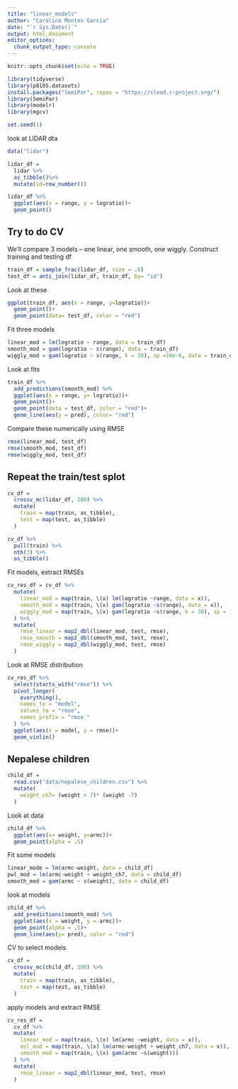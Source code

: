 ```yaml
---
title: "linear_models"
author: "Carolina Montes Garcia"
date: "`r Sys.Date()`"
output: html_document
editor_options: 
  chunk_output_type: console
---
```


```r
knitr::opts_chunk$set(echo = TRUE)

library(tidyverse)
library(p8105.datasets)
install.packages("SemiPar", repos = "https://cloud.r-project.org/")
library(SemiPar)
library(modelr)
library(mgcv)

set.seed(1)

```

look at LIDAR dta

```r
data("lidar")

lidar_df = 
  lidar %>% 
  as_tibble()%>% 
  mutate(id=row_number())
```

```r
lidar_df %>% 
  ggplot(aes(x = range, y = logratio))+
  geom_point()
```

## Try to do CV
We'll compare 3 models -- one linear, one smooth, one wiggly.
Construct training and testing df
```r
train_df = sample_frac(lidar_df, size = .8)
test_df = anti_join(lidar_df, train_df, by= "id")
```

Look at these

```r
ggplot(train_df, aes(x = range, y=logratio))+
  geom_point()+
  geom_point(data= test_df, color = "red")
```

Fit three models

```r
linear_mod = lm(logratio ~ range, data = train_df)
smooth_mod = gam(logratio ~ s(range), data = train_df)
wiggly_mod = gam(logratio ~ s(range, k = 30), sp =10e-6, data = train_df)
```

Look at fits
```r
train_df %>% 
  add_predictions(smooth_mod) %>% 
  ggplot(aes(x = range, y= logratio))+
  geom_point()+
  geom_point(data = test_df, color = "red")+
  geom_line(aes(y = pred), color= "red")
```

Compare these numerically using RMSE

```r
rmse(linear_mod, test_df)
rmse(smooth_mod, test_df)
rmse(wiggly_mod, test_df)
```

## Repeat the train/test splot

```r
cv_df = 
  crossv_mc(lidar_df, 100) %>% 
  mutate(
    train = map(train, as_tibble),
    test = map(test, as_tibble)
  )
```

```r
cv_df %>% 
  pull(train) %>% 
  nth(3) %>% 
  as_tibble()
```

Fit models, extract RMSEs

```r
cv_res_df = cv_df %>% 
  mutate(
    linear_mod = map(train, \(x) lm(logratio ~range, data = x)),
    smooth_mod = map(train, \(x) gam(logratio ~s(range), data = x)),
    wiggly_mod = map(train, \(x) gam(logratio ~s(range, k = 30), sp = 10e-6,data = x))
  ) %>% 
  mutate(
    rmse_linear = map2_dbl(linear_mod, test, rmse),
    rmse_smooth = map2_dbl(smooth_mod, test, rmse),
    rmse_wiggly = map2_dbl(wiggly_mod, test, rmse)
  )
```

Look at RMSE distribution

```r
cv_res_df %>% 
  select(starts_with("rmse")) %>% 
  pivot_longer(
    everything(), 
    names_to = "model", 
    values_to = "rmse", 
    names_prefix = "rmse_"
  ) %>% 
  ggplot(aes(x = model, y = rmse))+
  geom_violin()
```

## Nepalese children

```r
child_df = 
  read.csv("data/nepalese_children.csv") %>% 
  mutate(
    weight_ch7= (weight > 7)* (weight -7) 
  )
```

Look at data

```r
child_df %>% 
  ggplot(aes(x= weight, y=armc))+
  geom_point(alpha = .5)
```

Fit some models

```r
linear_mode = lm(armc~weight, data = child_df)
pwl_mod = lm(armc~weight + weight_ch7, data = child_df)
smooth_mod = gam(armc ~ s(weight), data = child_df)
```

look at models

```r
child_df %>% 
  add_predictions(smooth_mod) %>% 
  ggplot(aes(x = weight, y = armc))+
  geom_point(alpha = .5)+
  geom_line(aes(y= pred), color = "red")
```

CV to select models

```r
cv_df = 
  crossv_mc(child_df, 100) %>% 
  mutate(
    train = map(train, as_tibble), 
    test = map(test, as_tibble)
  )
```

apply models and extract RMSE

```r
cv_res_df = 
  cv_df %>% 
  mutate(
    linear_mod = map(train, \(x) lm(armc ~weight, data = x)),
    osl_mod = map(train, \(x) lm(armc~weight + weight_ch7, data = x)), 
    smooth_mod = map(train, \(x) gam(armc ~s(weight)))
  ) %>% 
  mutate(
    rmse_linear = map2_dbl(linear_mod, test, rmse)
  )
```

